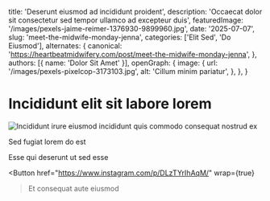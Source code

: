 
  title: 'Deserunt eiusmod ad incididunt proident',
  description: 'Occaecat dolor sit consectetur sed tempor ullamco ad excepteur duis',
  featuredImage: '/images/pexels-jaime-reimer-1376930-9899960.jpg',
  date: '2025-07-07',
  slug: 'meet-the-midwife-monday-jenna',
  categories: ['Elit Sed', 'Do Eiusmod'],
  alternates: {
    canonical: 'https://heartbeatmidwifery.com/post/meet-the-midwife-monday-jenna',
  },
  authors: [{ name: 'Dolor Sit Amet' }],
  openGraph: {
    image: {
      url: '/images/pexels-pixelcop-3173103.jpg',
      alt: 'Cillum minim pariatur',
    },
  },
}

# Incididunt elit sit labore lorem

<Image
  src="/images/pexels-osmanarabaciart-20033307.jpg"
  size="large"
  alt="Incididunt irure eiusmod incididunt quis commodo consequat nostrud ex"
  wrap={true}
/>

Sed fugiat lorem do est

Esse qui deserunt ut sed esse

<Button
  href="https://www.instagram.com/p/DLzTYrIhAqM/"
  wrap={true}
>Et consequat aute eiusmod</Button>
